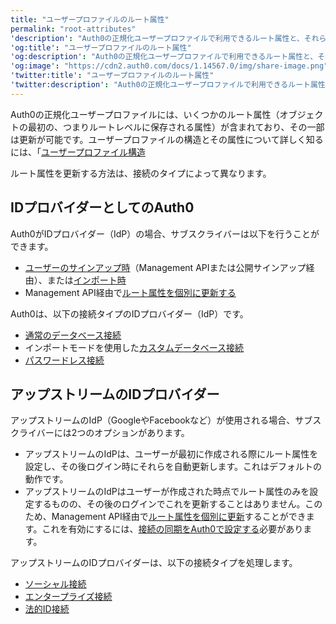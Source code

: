 ```yaml
---
title: "ユーザープロファイルのルート属性"
permalink: "root-attributes"
'description': "Auth0の正規化ユーザープロファイルで利用できるルート属性と、それらを更新する方法について説明します。"
'og:title': "ユーザープロファイルのルート属性"
'og:description': "Auth0の正規化ユーザープロファイルで利用できるルート属性と、それらを更新する方法について説明します。"
'og:image': "https://cdn2.auth0.com/docs/1.14567.0/img/share-image.png"
'twitter:title': "ユーザープロファイルのルート属性"
'twitter:description': "Auth0の正規化ユーザープロファイルで利用できるルート属性と、それらを更新する方法について説明します。"
---
```


Auth0の正規化ユーザープロファイルには、いくつかのルート属性（オブジェクトの最初の、つまりルートレベルに保存される属性）が含まれており、その一部は更新が可能です。ユーザープロファイルの構造とその属性について詳しく知るには、「[ユーザープロファイル構造](/docs/ja-jp/manage-users/user-accounts/user-profiles/user-profile-structure)

ルート属性を更新する方法は、接続のタイプによって異なります。

## IDプロバイダーとしてのAuth0

Auth0がIDプロバイダー（<Tooltip data-tooltip-id="react-containers-DefinitionTooltip-2" href="/docs/ja-jp/glossary?term=idp" tip="IDプロバイダー（IdP）: デジタルIDを保存および管理するサービス。" cta="用語集の表示">IdP</Tooltip>）の場合、サブスクライバーは以下を行うことができます。

* [ユーザーのサインアップ時](/docs/ja-jp/api/management/guides/users/set-root-attributes-user-signup)（<Tooltip data-tooltip-id="react-containers-DefinitionTooltip-0" href="/docs/ja-jp/glossary?term=management-api" tip="Management API: 顧客が管理タスクを実行できるようにするための製品。" cta="用語集の表示">Management API</Tooltip>または公開サインアップ経由）、または[インポート時](/docs/ja-jp/api/management/guides/users/set-root-attributes-user-import)
* Management API経由で[ルート属性を個別に更新する](/docs/ja-jp/api/management/guides/users/update-root-attributes-users)

Auth0は、以下の接続タイプのIDプロバイダー（IdP）です。

* [通常のデータベース接続](/docs/ja-jp/connections/database)
* インポートモードを使用した[カスタムデータベース接続](/docs/ja-jp/connections/database/custom-db)
* [パスワードレス接続](/docs/ja-jp/connections/passwordless)

## アップストリームのIDプロバイダー

アップストリームのIdP（GoogleやFacebookなど）が使用される場合、サブスクライバーには2つのオプションがあります。

* アップストリームのIdPは、ユーザーが最初に作成される際にルート属性を設定し、その後ログイン時にそれらを自動更新します。これはデフォルトの動作です。
* アップストリームのIdPはユーザーが作成された時点でルート属性のみを設定するものの、その後のログインでこれを更新することはありません。このため、Management API経由で[ルート属性を個別に更新](/docs/ja-jp/api/management/guides/users/update-root-attributes-users)することができます。これを有効にするには、[接続の同期をAuth0で設定する](/docs/ja-jp/api/management/guides/connections/configure-connection-sync)必要があります。

アップストリームのIDプロバイダーは、以下の接続タイプを処理します。

* [ソーシャル接続](/docs/ja-jp/connections#social)
* [エンタープライズ接続](/docs/ja-jp/connections#enterprise)
* [法的ID接続](/docs/ja-jp/connections#legal-identities)